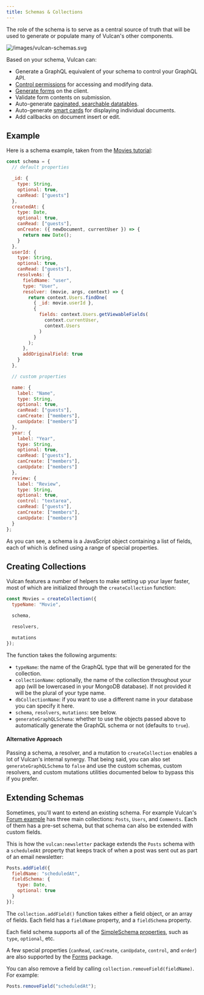 ```yaml
---
title: Schemas & Collections
---
```


The role of the schema is to serve as a central source of truth that will be used to generate or populate many of Vulcan's other components.

![/images/vulcan-schemas.svg](/images/vulcan-schemas.svg)

Based on your schema, Vulcan can:

* Generate a GraphQL equivalent of your schema to control your GraphQL API.
* [Control permissions](/groups-permissions.html) for accessing and modifying data.
* [Generate forms](/forms.html) on the client.
* Validate form contents on submission.
* Auto-generate [paginated, searchable datatables](/core-components.html#Datatable).
* Auto-generate [smart cards](/core-components.html#Card) for displaying individual documents.
* Add callbacks on document insert or edit.

## Example

Here is a schema example, taken from the [Movies tutorial](/example-movies.html):

```js
const schema = {
  // default properties

  _id: {
    type: String,
    optional: true,
    canRead: ["guests"]
  },
  createdAt: {
    type: Date,
    optional: true,
    canRead: ["guests"],
    onCreate: ({ newDocument, currentUser }) => {
      return new Date();
    }
  },
  userId: {
    type: String,
    optional: true,
    canRead: ["guests"],
    resolveAs: {
      fieldName: "user",
      type: "User",
      resolver: (movie, args, context) => {
        return context.Users.findOne(
          { _id: movie.userId },
          {
            fields: context.Users.getViewableFields(
              context.currentUser,
              context.Users
            )
          }
        );
      },
      addOriginalField: true
    }
  },

  // custom properties

  name: {
    label: "Name",
    type: String,
    optional: true,
    canRead: ["guests"],
    canCreate: ["members"],
    canUpdate: ["members"]
  },
  year: {
    label: "Year",
    type: String,
    optional: true,
    canRead: ["guests"],
    canCreate: ["members"],
    canUpdate: ["members"]
  },
  review: {
    label: "Review",
    type: String,
    optional: true,
    control: "textarea",
    canRead: ["guests"],
    canCreate: ["members"],
    canUpdate: ["members"]
  }
};
```

As you can see, a schema is a JavaScript object containing a list of fields, each of which is defined using a range of special properties.

## Creating Collections

Vulcan features a number of helpers to make setting up your layer faster, most of which are initialized through the `createCollection` function:

```js
const Movies = createCollection({
  typeName: "Movie",

  schema,

  resolvers,

  mutations
});
```

The function takes the following arguments:

* `typeName`: the name of the GraphQL type that will be generated for the collection.
* `collectionName`: optionally, the name of the collection throughout your app (will be lowercased in your MongoDB database). If not provided it will be the plural of your type name.
* `dbCollectionName`: if you want to use a different name in your database you can specify it here.
* `schema`, `resolvers`, `mutations`: see below.
* `generateGraphQLSchema`: whether to use the objects passed above to automatically generate the GraphQL schema or not (defaults to `true`).

#### Alternative Approach

Passing a schema, a resolver, and a mutation to `createCollection` enables a lot of Vulcan's internal synergy. That being said, you can also set `generateGraphQLSchema` to `false` and use the custom schemas, custom resolvers, and custom mutations utilities documented below to bypass this if you prefer.

## Extending Schemas

Sometimes, you'll want to extend an existing schema. For example Vulcan's [Forum example](/example-forum.html) has three main collections: `Posts`, `Users`, and `Comments`. Each of them has a pre-set schema, but that schema can also be extended with custom fields.

This is how the `vulcan:newsletter` package extends the `Posts` schema with a `scheduledAt` property that keeps track of when a post was sent out as part of an email newsletter:

```js
Posts.addField({
  fieldName: "scheduledAt",
  fieldSchema: {
    type: Date,
    optional: true
  }
});
```

The `collection.addField()` function takes either a field object, or an array of fields. Each field has a `fieldName` property, and a `fieldSchema` property.

Each field schema supports all of the [SimpleSchema properties](https://github.com/aldeed/meteor-simple-schema#schema-rules), such as `type`, `optional`, etc.

A few special properties (`canRead`, `canCreate`, `canUpdate`, `control`, and `order`) are also supported by the [Forms](forms.html) package.

You can also remove a field by calling `collection.removeField(fieldName)`. For example:

```js
Posts.removeField("scheduledAt");
```
